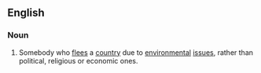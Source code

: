==English==

===Noun===
{{en-noun}}

# Somebody who [[flee]]s a [[country]] due to [[environmental]] [[issue]]s, rather than political, religious or economic ones.